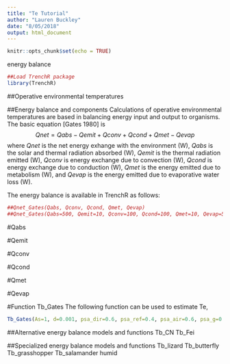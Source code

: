 ```yaml
---
title: "Te Tutorial"
author: "Lauren Buckley"
date: "8/05/2018"
output: html_document
---
```


```r
knitr::opts_chunk$set(echo = TRUE)
```

energy balance

<!-- Gates example -->

```r
##Load TrenchR package
library(TrenchR)
```

##Operative environmental temperatures

##Energy balance and components
Calculations of operative environmental temperatures are based in balancing energy input and output to organisms.  The basic equation [Gates 1980] is
$$Qnet = Qabs - Qemit + Qconv + Qcond + Qmet - Qevap$$
where $Qnet$ is the net energy exhange with the environment (W), $Qabs$ is the solar and thermal radiation absorbed (W), $Qemit$ is the thermal radiation emitted (W), $Qconv$ is energy exchange due to convection (W), $Qcond$ is energy exchange due to conduction (W),
$Qmet$ is the energy emitted due to metabolism (W), and $Qevap$ is the energy emitted due to evaporative water loss (W).

The energy balance is available in TrenchR as follows:
```r
##Qnet_Gates(Qabs, Qconv, Qcond, Qmet, Qevap)
##Qnet_Gates(Qabs=500, Qemit=10, Qconv=100, Qcond=100, Qmet=10, Qevap=5)
```

#Qabs

#Qemit

#Qconv

#Qcond

#Qmet

#Qevap

#Function Tb_Gates
The following function can be used to estimate Te,
```r
Tb_Gates(As=1, d=0.001, psa_dir=0.6, psa_ref=0.4, psa_air=0.6, psa_g=0.2, Ts=303, Ta=310, Rabs=800, emissivity=0.95, h_L=10, ef=1.3, K=0.5)
```

##Alternative energy balance models and functions
Tb_CN
Tb_Fei

##Specialized energy balance models and functions
Tb_lizard
Tb_butterfly
Tb_grasshopper
Tb_salamander humid
